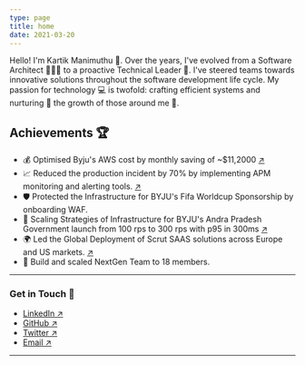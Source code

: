 ```yaml
---
type: page
title: home
date: 2021-03-20
---
```



<ProfileCard imageUrl={personalization.profilePicPublicPath}>
  Hello! I'm Kartik Manimuthu 👋. Over the years, I've evolved from a Software
  Architect 👨🏽‍💻 to a proactive Technical Leader 🚀. I've steered teams towards
  innovative solutions throughout the software development life cycle. My
  passion for technology 💻 is twofold: crafting efficient systems and nurturing
  🌱 the growth of those around me 🌟.
</ProfileCard>

## Achievements 🏆

- 💰 Optimised Byju's AWS cost by monthly saving of ~$11,2000 [↗](https://aws.amazon.com/solutions/case-studies/byjus-case-study)
- 📈 Reduced the production incident by 70% by implementing APM monitoring and alerting tools. [↗](https://coralogix.com/case-studies/byjus/)
- 🛡️ Protected the Infrastructure for BYJU's Fifa Worldcup Sponsorship by onboarding WAF.
- 🚀 Scaling Strategies of Infrastructure for BYJU's Andra Pradesh Government launch from 100 rps to 300 rps with p95 in 300ms [↗](https://indiaeducationdiary.in/byjus-launches-one-of-its-largest-not-for-profit-initiatives-with-andhra-pradesh-government-impacting-31-lakh-students-and-2-lakh-teachers)
- 🌍 Led the Global Deployment of Scrut SAAS solutions across Europe and US markets. [↗](https://www.business-standard.com/article/companies/scrut-raises-3-mn-in-seed-funding-led-by-lightspeed-endiya-partners-122020300774_1.html)
- 👥 Build and scaled NextGen Team to 18 members.

---

### Get in Touch 🤝

- [LinkedIn ↗](https://www.linkedin.com/in/kartik-manimuthu)
- [GitHub ↗](https://github.com/kartikmanimuthu)
- [Twitter ↗](https://twitter.com/karthikmani345)
- [Email ↗](mailto:Karthikmani345@gmail.com)

---
